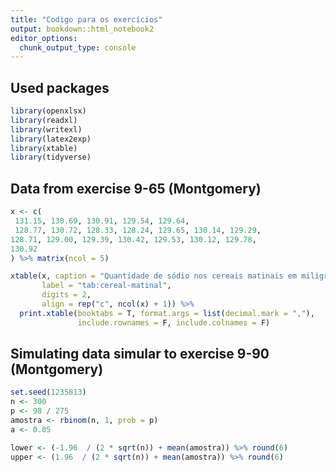 ```yaml
---
title: "Codigo para os exercícios"
output: bookdown::html_notebook2
editor_options: 
  chunk_output_type: console
---
```


## Used packages

```r
library(openxlsx)
library(readxl)
library(writexl)
library(latex2exp)
library(xtable)
library(tidyverse)
```

## Data from exercise 9-65 (Montgomery)

```r
x <- c(
 131.15, 130.69, 130.91, 129.54, 129.64,
 128.77, 130.72, 128.33, 128.24, 129.65, 130.14, 129.29,
128.71, 129.00, 129.39, 130.42, 129.53, 130.12, 129.78,
130.92
) %>% matrix(ncol = 5)

xtable(x, caption = "Quantidade de sódio nos cereais matinais em miligramas.",
       label = "tab:cereal-matinal",
       digits = 2, 
       align = rep("c", ncol(x) + 1)) %>% 
  print.xtable(booktabs = T, format.args = list(decimal.mark = ","),
               include.rownames = F, include.colnames = F)
```

## Simulating data simular to exercise 9-90 (Montgomery)

```r
set.seed(1235813)
n <- 300
p <- 98 / 275 
amostra <- rbinom(n, 1, prob = p)
a <- 0.05

lower <- (-1.96  / (2 * sqrt(n)) + mean(amostra)) %>% round(6)
upper <- (1.96  / (2 * sqrt(n)) + mean(amostra)) %>% round(6)


```

